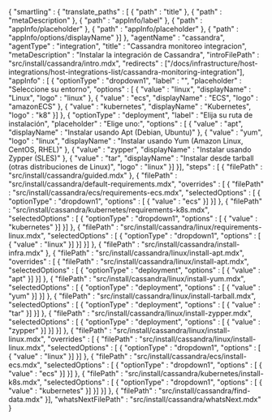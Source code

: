 \{ &quot;smartling&quot; : \{ &quot;translate\_paths&quot; : \[ \{ &quot;path&quot; : &quot;title&quot; }, \{ &quot;path&quot; : &quot;metaDescription&quot; }, \{ &quot;path&quot; : &quot;appInfo/label&quot; }, \{ &quot;path&quot; : &quot;appInfo/placeholder&quot; }, \{ &quot;path&quot; : &quot;appInfo/placeholder&quot; }, \{ &quot;path&quot; : &quot;appInfo/options/displayName&quot; }] }, &quot;agentName&quot; : &quot;cassandra&quot;, &quot;agentType&quot; : &quot;integration&quot;, &quot;title&quot; : &quot;Cassandra monitoreo integracion&quot;, &quot;metaDescription&quot; : &quot;Instalar la integración de Cassandra&quot;, &quot;introFilePath&quot; : &quot;src/install/cassandra/intro.mdx&quot;, &quot;redirects&quot; : \[&quot;/docs/infrastructure/host-integrations/host-integrations-list/cassandra-monitoring-integration&quot;], &quot;appInfo&quot; : \[ \{ &quot;optionType&quot; : &quot;dropdown1&quot;, &quot;label&quot; : &quot;&quot;, &quot;placeholder&quot; : &quot;Seleccione su entorno&quot;, &quot;options&quot; : \[ \{ &quot;value&quot; : &quot;linux&quot;, &quot;displayName&quot; : &quot;Linux&quot;, &quot;logo&quot; : &quot;linux&quot; }, \{ &quot;value&quot; : &quot;ecs&quot;, &quot;displayName&quot; : &quot;ECS&quot;, &quot;logo&quot; : &quot;amazonECS&quot; }, \{ &quot;value&quot; : &quot;kubernetes&quot;, &quot;displayName&quot; : &quot;Kubernetes&quot;, &quot;logo&quot; : &quot;k8&quot; }] }, \{ &quot;optionType&quot; : &quot;deployment&quot;, &quot;label&quot; : &quot;Elija su ruta de instalación&quot;, &quot;placeholder&quot; : &quot;Elige uno:&quot;, &quot;options&quot; : \[ \{ &quot;value&quot; : &quot;apt&quot;, &quot;displayName&quot; : &quot;Instalar usando Apt (Debian, Ubuntu)&quot; }, \{ &quot;value&quot; : &quot;yum&quot;, &quot;logo&quot; : &quot;linux&quot;, &quot;displayName&quot; : &quot;Instalar usando Yum (Amazon Linux, CentOS, RHEL)&quot; }, \{ &quot;value&quot; : &quot;zypper&quot;, &quot;displayName&quot; : &quot;Instalar usando Zypper (SLES)&quot; }, \{ &quot;value&quot; : &quot;tar&quot;, &quot;displayName&quot; : &quot;Instalar desde tarball (otras distribuciones de Linux)&quot;, &quot;logo&quot; : &quot;linux&quot; }] }], &quot;steps&quot; : \[ \{ &quot;filePath&quot; : &quot;src/install/cassandra/guided.mdx&quot; }, \{ &quot;filePath&quot; : &quot;src/install/cassandra/default-requirements.mdx&quot;, &quot;overrides&quot; : \[ \{ &quot;filePath&quot; : &quot;src/install/cassandra/ecs/requirements-ecs.mdx&quot;, &quot;selectedOptions&quot; : \[ \{ &quot;optionType&quot; : &quot;dropdown1&quot;, &quot;options&quot; : \[ \{ &quot;value&quot; : &quot;ecs&quot; }] }] }, \{ &quot;filePath&quot; : &quot;src/install/cassandra/kubernetes/requirements-k8s.mdx&quot;, &quot;selectedOptions&quot; : \[ \{ &quot;optionType&quot; : &quot;dropdown1&quot;, &quot;options&quot; : \[ \{ &quot;value&quot; : &quot;kubernetes&quot; }] }] }, \{ &quot;filePath&quot; : &quot;src/install/cassandra/linux/requirements-linux.mdx&quot;, &quot;selectedOptions&quot; : \[ \{ &quot;optionType&quot; : &quot;dropdown1&quot;, &quot;options&quot; : \[ \{ &quot;value&quot; : &quot;linux&quot; }] }] }] }, \{ &quot;filePath&quot; : &quot;src/install/cassandra/install-infra.mdx&quot; }, \{ &quot;filePath&quot; : &quot;src/install/cassandra/linux/install-apt.mdx&quot;, &quot;overrides&quot; : \[ \{ &quot;filePath&quot; : &quot;src/install/cassandra/linux/install-apt.mdx&quot;, &quot;selectedOptions&quot; : \[ \{ &quot;optionType&quot; : &quot;deployment&quot;, &quot;options&quot; : \[ \{ &quot;value&quot; : &quot;apt&quot; }] }] }, \{ &quot;filePath&quot; : &quot;src/install/cassandra/linux/install-yum.mdx&quot;, &quot;selectedOptions&quot; : \[ \{ &quot;optionType&quot; : &quot;deployment&quot;, &quot;options&quot; : \[ \{ &quot;value&quot; : &quot;yum&quot; }] }] }, \{ &quot;filePath&quot; : &quot;src/install/cassandra/linux/install-tarball.mdx&quot;, &quot;selectedOptions&quot; : \[ \{ &quot;optionType&quot; : &quot;deployment&quot;, &quot;options&quot; : \[ \{ &quot;value&quot; : &quot;tar&quot; }] }] }, \{ &quot;filePath&quot; : &quot;src/install/cassandra/linux/install-zypper.mdx&quot;, &quot;selectedOptions&quot; : \[ \{ &quot;optionType&quot; : &quot;deployment&quot;, &quot;options&quot; : \[ \{ &quot;value&quot; : &quot;zypper&quot; }] }] }] }, \{ &quot;filePath&quot; : &quot;src/install/cassandra/linux/install-linux.mdx&quot;, &quot;overrides&quot; : \[ \{ &quot;filePath&quot; : &quot;src/install/cassandra/linux/install-linux.mdx&quot;, &quot;selectedOptions&quot; : \[ \{ &quot;optionType&quot; : &quot;dropdown1&quot;, &quot;options&quot; : \[ \{ &quot;value&quot; : &quot;linux&quot; }] }] }, \{ &quot;filePath&quot; : &quot;src/install/cassandra/ecs/install-ecs.mdx&quot;, &quot;selectedOptions&quot; : \[ \{ &quot;optionType&quot; : &quot;dropdown1&quot;, &quot;options&quot; : \[ \{ &quot;value&quot; : &quot;ecs&quot; }] }] }, \{ &quot;filePath&quot; : &quot;src/install/cassandra/kubernetes/install-k8s.mdx&quot;, &quot;selectedOptions&quot; : \[ \{ &quot;optionType&quot; : &quot;dropdown1&quot;, &quot;options&quot; : \[ \{ &quot;value&quot; : &quot;kubernetes&quot; }] }] }] }, \{ &quot;filePath&quot; : &quot;src/install/cassandra/find-data.mdx&quot; }], &quot;whatsNextFilePath&quot; : &quot;src/install/cassandra/whatsNext.mdx&quot; }